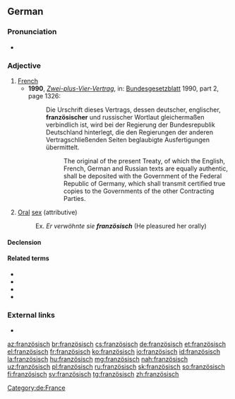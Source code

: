 {{also|Französisch}}
==German==

===Pronunciation===
* {{IPA|/franˈtsøːzɪʃ/|lang=de}}

===Adjective===
{{de-adj|-}}

# [[French]]
#* '''1990''', ''[[s:de:Zwei-plus-Vier-Vertrag|Zwei-plus-Vier-Vertrag]]'', in: [[w:de:Bundesgesetzblatt (Deutschland)|Bundesgesetzblatt]] 1990, part 2, page 1326:
#*: Die Urschrift dieses Vertrags, dessen deutscher, englischer, '''französischer''' und russischer Wortlaut gleichermaßen verbindlich ist, wird bei der Regierung der Bundesrepublik Deutschland hinterlegt, die den Regierungen der anderen Vertragschließenden Seiten beglaubigte Ausfertigungen übermittelt.
#*:: The original of the present Treaty, of which the English, French, German and Russian texts are equally authentic, shall be deposited with the Government of the Federal Republic of Germany, which shall transmit certified true copies to the Governments of the other Contracting Parties.
# {{label|de|colloquial}} [[oral|Oral]] [[sex]] (attributive)
#: Ex. ''Er verwöhnte sie '''französisch''''' (He pleasured her orally)

====Declension====
{{de-decl-adj-notcomp|französisch}}

====Related terms====
* {{l|de|Frankreich}}
* {{l|de|Franzmann}}
* {{l|de|Franzose}}
* {{l|de|Französin}}

[[Category:de:France]]

===External links===
* {{R:Duden}}

[[az:französisch]]
[[br:französisch]]
[[cs:französisch]]
[[de:französisch]]
[[et:französisch]]
[[el:französisch]]
[[fr:französisch]]
[[ko:französisch]]
[[io:französisch]]
[[id:französisch]]
[[la:französisch]]
[[hu:französisch]]
[[mg:französisch]]
[[nah:französisch]]
[[uz:französisch]]
[[pl:französisch]]
[[ru:französisch]]
[[sk:französisch]]
[[so:französisch]]
[[fi:französisch]]
[[sv:französisch]]
[[tg:französisch]]
[[zh:französisch]]
